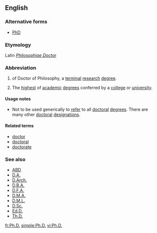 ==English==

===Alternative forms===
* [[PhD]]

===Etymology===
Latin ''[[Philosophiae Doctor]]''

===Abbreviation===
{{infl|en|abbreviation}}

# {{abbreviation|Abbreviation}} of Doctor of Philosophy, a [[terminal]] [[research]] [[degree]].
# The [[highest]] of [[academic]] [[degree]]s conferred by a [[college]] or [[university]].

====Usage notes====
* Not to be used generically to [[refer]] to all [[doctoral]] [[degree]]s. There are many other [[doctoral]] [[designation]]s.

====Related terms====
* [[doctor]]
* [[doctoral]]
* [[doctorate]]

===See also===
* [[ABD]]
* [[D.A.]]
* [[D.Arch.]]
* [[D.B.A.]]
* [[D.F.A.]]
* [[D.M.A.]]
* [[D.M.L.]]
* [[D.Sc.]]
* [[Ed.D.]]
* [[Th.D.]]

[[fr:Ph.D.]]
[[simple:Ph.D.]]
[[vi:Ph.D.]]